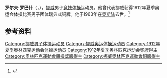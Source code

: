 {{NoteTA|G1=Sports}}
'''罗尔夫·罗巴什'''（{{lang-no|Rolf Robach}}，{{bd|1885年|12月6日|1963年|6月10日}}），[[挪威|挪威]]男子[[竞技体操|竞技体操]]运动员。他曾代表挪威获得1912年夏季奥运会体操比赛男子团体瑞典式铜牌。他于1963年在[[奥斯陆|奥斯陆]]去世。<ref>{{Cite web|title=Realf Robach|url=https://www.olympedia.org/athletes/30837|accessdate=2021-03-31|work=Olympedia|archive-date=2021-04-19|archive-url=https://web.archive.org/web/20210419053105/https://www.olympedia.org/athletes/30837|dead-url=no}}</ref>

== 参考资料 ==
{{reflist}}

{{Authority control}}
{{DEFAULTSORT:Robach, Rolf}}
[[Category:挪威男子体操运动员|Category:挪威男子体操运动员]]
[[Category:挪威奥运体操运动员|Category:挪威奥运体操运动员]]
[[Category:1912年夏季奥林匹克运动会体操运动员|Category:1912年夏季奥林匹克运动会体操运动员]]
[[Category:1912年夏季奥林匹克运动会奖牌得主|Category:1912年夏季奥林匹克运动会奖牌得主]]
[[Category:奧林匹克運動會體操獎牌得主|Category:奧林匹克運動會體操獎牌得主]]
[[Category:挪威奧林匹克運動會銅牌得主|Category:挪威奧林匹克運動會銅牌得主]]